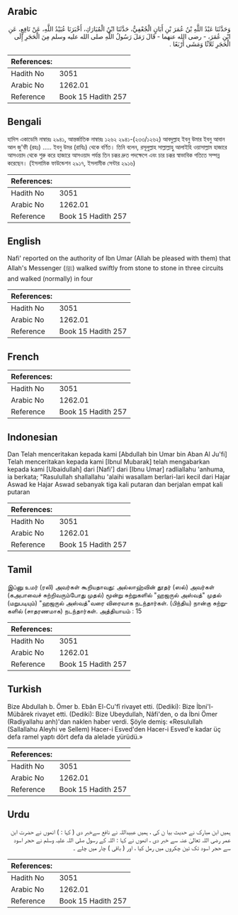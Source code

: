 ## Arabic


<div dir="rtl" lang="ar" style={{fontSize:'larger',backgroundColor:'#f8f9fa',padding:20}}>
وَحَدَّثَنَا عَبْدُ اللَّهِ بْنُ عُمَرَ بْنِ أَبَانٍ الْجُعْفِيُّ، حَدَّثَنَا ابْنُ الْمُبَارَكِ، أَخْبَرَنَا عُبَيْدُ اللَّهِ، عَنْ نَافِعٍ، عَنِ ابْنِ عُمَرَ، - رضى الله عنهما - قَالَ رَمَلَ رَسُولُ اللَّهِ صلى الله عليه وسلم مِنَ الْحَجَرِ إِلَى الْحَجَرِ ثَلاَثًا وَمَشَى أَرْبَعًا ‏.‏
</div>
<div style={{backgroundColor:'#f8f9fa',padding:20, marginBottom: 10}}><table> <thead> <tr> <th>References:</th> <th></th> </tr> </thead> <tbody><tr><td>Hadith No</td><td>3051</td></tr><tr><td>Arabic No</td><td>1262.01</td></tr><tr><td>Reference</td><td>Book 15 Hadith 257</td></tr></tbody></table></div>

## Bengali


<div dir="ltr" lang="bn" style={{fontSize:'larger',backgroundColor:'#f8f9fa',padding:20}}>
হাদিস একাডেমি নাম্বারঃ ২৯৪১, আন্তর্জাতিক নাম্বারঃ ১২৬২ ২৯৪১-(২৩৩/১২৬২) আবদুল্লাহ ইবনু উমার ইবনু আবান আল জু'ফী (রহঃ) ..... ইবনু উমর (রাযিঃ) থেকে বর্ণিত। তিনি বলেন, রসূলুল্লাহ সাল্লাল্লাহু আলাইহি ওয়াসাল্লাম হাজারে আসওয়াদ থেকে শুরু করে হাজারে আসওয়াদ পর্যন্ত তিন চক্কর দ্রুত পদক্ষেপে এবং চার চক্কর স্বাভাবিক গতিতে সম্পন্ন করেছেন। (ইসলামিক ফাউন্ডেশন ২৯১৭, ইসলামীক সেন্টার ২৯১৬)
</div>
<div style={{backgroundColor:'#f8f9fa',padding:20, marginBottom: 10}}><table> <thead> <tr> <th>References:</th> <th></th> </tr> </thead> <tbody><tr><td>Hadith No</td><td>3051</td></tr><tr><td>Arabic No</td><td>1262.01</td></tr><tr><td>Reference</td><td>Book 15 Hadith 257</td></tr></tbody></table></div>

## English


<div dir="ltr" lang="en" style={{fontSize:'larger',backgroundColor:'#f8f9fa',padding:20}}>
Nafi' reported on the authority of Ibn Umar (Allah be pleased with them) that Allah's Messenger (ﷺ) walked swiftly from stone to stone in three circuits and walked (normally) in four
</div>
<div style={{backgroundColor:'#f8f9fa',padding:20, marginBottom: 10}}><table> <thead> <tr> <th>References:</th> <th></th> </tr> </thead> <tbody><tr><td>Hadith No</td><td>3051</td></tr><tr><td>Arabic No</td><td>1262.01</td></tr><tr><td>Reference</td><td>Book 15 Hadith 257</td></tr></tbody></table></div>

## French


<div dir="ltr" lang="fr" style={{fontSize:'larger',backgroundColor:'#f8f9fa',padding:20}}>

</div>
<div style={{backgroundColor:'#f8f9fa',padding:20, marginBottom: 10}}><table> <thead> <tr> <th>References:</th> <th></th> </tr> </thead> <tbody><tr><td>Hadith No</td><td>3051</td></tr><tr><td>Arabic No</td><td>1262.01</td></tr><tr><td>Reference</td><td>Book 15 Hadith 257</td></tr></tbody></table></div>

## Indonesian


<div dir="ltr" lang="id" style={{fontSize:'larger',backgroundColor:'#f8f9fa',padding:20}}>
Dan Telah menceritakan kepada kami [Abdullah bin Umar bin Aban Al Ju'fi] Telah menceritakan kepada kami [Ibnul Mubarak] telah mengabarkan kepada kami [Ubaidullah] dari [Nafi'] dari [Ibnu Umar] radliallahu 'anhuma, ia berkata; "Rasulullah shallallahu 'alaihi wasallam berlari-lari kecil dari Hajar Aswad ke Hajar Aswad sebanyak tiga kali putaran dan berjalan empat kali putaran
</div>
<div style={{backgroundColor:'#f8f9fa',padding:20, marginBottom: 10}}><table> <thead> <tr> <th>References:</th> <th></th> </tr> </thead> <tbody><tr><td>Hadith No</td><td>3051</td></tr><tr><td>Arabic No</td><td>1262.01</td></tr><tr><td>Reference</td><td>Book 15 Hadith 257</td></tr></tbody></table></div>

## Tamil


<div dir="ltr" lang="ta" style={{fontSize:'larger',backgroundColor:'#f8f9fa',padding:20}}>
இப்னு உமர் (ரலி) அவர்கள் கூறியதாவது: அல்லாஹ்வின் தூதர் (ஸல்) அவர்கள் (கஅபாவைச் சுற்றிவரும்போது முதல்) மூன்று சுற்றுகளில் "ஹஜருல் அஸ்வத்" முதல் (மறுபடியும்) "ஹஜருல் அஸ்வத்"வரை விரைவாக நடந்தார்கள். (பிந்திய) நான்கு சுற்றுகளில் (சாதரணமாக) நடந்தார்கள். அத்தியாயம் : 15
</div>
<div style={{backgroundColor:'#f8f9fa',padding:20, marginBottom: 10}}><table> <thead> <tr> <th>References:</th> <th></th> </tr> </thead> <tbody><tr><td>Hadith No</td><td>3051</td></tr><tr><td>Arabic No</td><td>1262.01</td></tr><tr><td>Reference</td><td>Book 15 Hadith 257</td></tr></tbody></table></div>

## Turkish


<div dir="ltr" lang="tr" style={{fontSize:'larger',backgroundColor:'#f8f9fa',padding:20}}>
Bize Abdullah b. Ömer b. Ebân El-Cu'fî rivayet etti. (Dediki): Bize İbni'l-Mübârek rivayet etti. (Dediki): Bize Ubeydullah, Nâfi'den, o da İbni Ömer (Radiyallahu anh)'dan naklen haber verdi. Şöyle demiş: «Resulullah (Sallallahu Aleyhi ve Sellem) Hacer-i Esved'den Hacer-i Esved'e kadar üç defa ramel yaptı dört defa da alelade yürüdü.»
</div>
<div style={{backgroundColor:'#f8f9fa',padding:20, marginBottom: 10}}><table> <thead> <tr> <th>References:</th> <th></th> </tr> </thead> <tbody><tr><td>Hadith No</td><td>3051</td></tr><tr><td>Arabic No</td><td>1262.01</td></tr><tr><td>Reference</td><td>Book 15 Hadith 257</td></tr></tbody></table></div>

## Urdu


<div dir="rtl" lang="ur" style={{fontSize:'larger',backgroundColor:'#f8f9fa',padding:20}}>
ہمیں ابن مبارک نے حدیث بیا ن کی ، ہمیں عبیداللہ نے نافع سےخبر دی ( کہا : ) انھوں نے حضرت ابن عمر رضی اللہ تعالیٰ عنہ سے خبر دی ، انھوں نے کہا : اللہ کے رسول صلی اللہ علیہ وسلم نے حجر اسود سے حجر اسود تک تین چکروں میں رمل کیا ، اور ( باقی ) چار میں چلے ۔
</div>
<div style={{backgroundColor:'#f8f9fa',padding:20, marginBottom: 10}}><table> <thead> <tr> <th>References:</th> <th></th> </tr> </thead> <tbody><tr><td>Hadith No</td><td>3051</td></tr><tr><td>Arabic No</td><td>1262.01</td></tr><tr><td>Reference</td><td>Book 15 Hadith 257</td></tr></tbody></table></div>